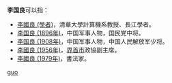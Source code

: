 '''李国良'''可以指：
* [[李國良_(學者)|李國良 (學者)]]，清華大學計算機系教授、長江學者。
* [[李国良_(1896年)|李国良 (1896年)]]，中国军事人物，国民党中将。
* [[李国良_(1908年)|李国良 (1908年)]]，中国军事人物，中国人民解放军少将。
* [[李國良_(1956年)|李國良 (1956年)]]，[[界首市|界首市]]政協副主席。
* [[李國良_(1979年)|李國良 (1979年)]]，書法家。

{{disambig}}

[[Category:三字李姓人名消歧义|guo]]